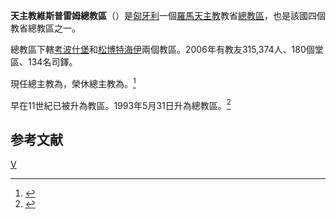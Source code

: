 {{Infobox Roman Catholic diocese
|Roman Catholic Diocese of = 天主教維斯普雷姆總教區
|Latin name of diocese = Archidioecesis Vesprimiensis
|image = [[File:Veszprem-szent-mihaly.jpg|250px]]
|caption = 聖彌額爾主教座堂
|location = [[匈牙利|匈牙利]]
|territory = 
|population = 315,374
|rite = 拉丁禮
|patron = [[聖彌額爾總領天使|聖彌額爾總領天使]]
|province = 
|established = 10世紀
|cathedral = [[聖彌額爾主教座堂_(維斯普雷姆)|聖彌額爾主教座堂]]
|副主教座堂 =
|leadership = 總主教
|website = 
|pope = {{incumbent pope}}
|metropolitan = {{link-en|喬治·烏德沃爾迪|György Udvardy}}
|coadjutor archbishop =
|auxiliary =
|emeritus = {{link-en|儒略·馬爾菲|Gyula Márfi}}（榮休總主教）
}}
'''天主教維斯普雷姆總教區'''（{{lang-la|Archidioecesis Vesprimiensis}}）是[[匈牙利|匈牙利]]一個[[羅馬天主教|羅馬天主教]]教省[[總教區|總教區]]，也是該國四個教省總教區之一。

總教區下轄[[天主教考波什堡教區|考波什堡]]和[[天主教松博特海伊教區|松博特海伊]]兩個教區。2006年有教友315,374人、180個堂區、134名司鐸。

現任總主教為{{link-en|喬治·烏德沃爾迪|György Udvardy}}，榮休總主教為{{link-en|儒略·馬爾菲|Gyula Márfi}}。<ref>{{cite press release |title=Resignations and Appointments, 12.07.2019 |url=https://press.vatican.va/content/salastampa/en/bollettino/pubblico/2019/07/12/190712a.html |publisher=Holy See Press Office |accessdate=2019-08-25 |archiveurl=https://web.archive.org/web/20190825134640/https://press.vatican.va/content/salastampa/en/bollettino/pubblico/2019/07/12/190712a.html |archivedate=2019-08-25 |language=en |date=2019-07-12 |dead-url=no }}</ref>

早在11世紀已被升為教區。1993年5月31日升為總教區。<ref name="">{{cite journal
|journal=[[宗座公報|宗座公報]]
|publisher=梵蒂岡出版社
|date=1993年
|volume=85
|title=Nova Hungaricarum circumscriptionum ecclesiasticarum compositio.
|page=871
|url=http://www.vatican.va/archive/aas/documents/AAS%2085%20%5B1993%5D%20-%20ocr.pdf
|access-date=2010-12-10
|archive-date=2016-03-04
|archive-url=https://web.archive.org/web/20160304142442/http://www.vatican.va/archive/aas/documents/AAS%2085%20%5B1993%5D%20-%20ocr.pdf
|dead-url=no
}}</ref>

==参考文献==
{{reflist}}

{{匈牙利天主教教區}}

[[Category:匈牙利天主教教區|V]]